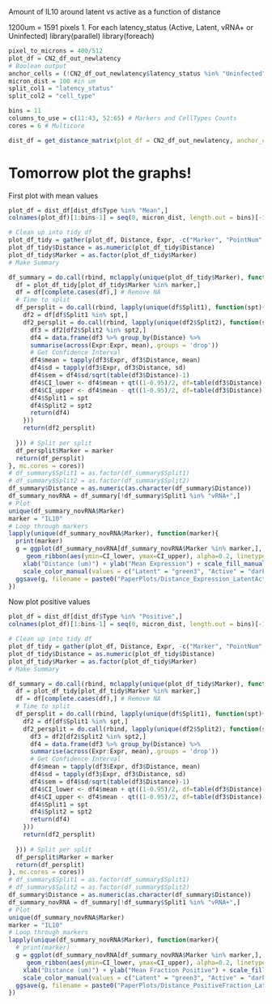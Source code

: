 Amount of IL10 around latent vs active as a function of distance

1200um = 1591 pixels
1. For each latency_status (Active, Latent, vRNA+ or Uninfected)
library(parallel)
library(foreach)

```r
pixel_to_microns = 400/512
plot_df = CN2_df_out_newlatency
# Boolean output
anchor_cells = (!CN2_df_out_newlatency$latency_status %in% "Uninfected") & (CN2_df_out_newlatency$cell_type_for_CN %in% c("CD4_T", "Macrophage", "Treg"))
micron_dist = 100 #in um
split_col1 = "latency_status"
split_col2 = "cell_type"

bins = 11
columns_to_use = c(11:43, 52:65) # Markers and CellTypes Counts
cores = 6 # Multicore

dist_df = get_distance_matrix(plot_df = CN2_df_out_newlatency, anchor_cells = anchor_cells, split_col1 = split_col1, split_col2 = split_col2, columns_to_use = columns_to_use, micron_dist = 100, pixel_to_microns = 400/512, bins = 11, cores = 6)
```


# Tomorrow plot the graphs!
First plot with mean values
```r
plot_df = dist_df[dist_df$Type %in% "Mean",]
colnames(plot_df)[1:bins-1] = seq(0, micron_dist, length.out = bins)[-1]

# Clean up into tidy df
plot_df_tidy = gather(plot_df, Distance, Expr, -c("Marker", "PointNum", "cellLabelInImage", "Type", "Split1", "Split2"))
plot_df_tidy$Distance = as.numeric(plot_df_tidy$Distance)
plot_df_tidy$Marker = as.factor(plot_df_tidy$Marker)
# Make Summary

df_summary = do.call(rbind, mclapply(unique(plot_df_tidy$Marker), function(marker){
  df = plot_df_tidy[plot_df_tidy$Marker %in% marker,]
  df = df[complete.cases(df),] # Remove NA
  # Time to split
  df_persplit = do.call(rbind, lapply(unique(df$Split1), function(spt){
    df2 = df[df$Split1 %in% spt,]
    df2_persplit = do.call(rbind, lapply(unique(df2$Split2), function(spt2){
      df3 = df2[df2$Split2 %in% spt2,]
      df4 = data.frame(df3 %>% group_by(Distance) %>%
      summarise(across(Expr:Expr, mean),.groups = 'drop'))
      # Get Confidence Interval
      df4$mean = tapply(df3$Expr, df3$Distance, mean)
      df4$sd = tapply(df3$Expr, df3$Distance, sd)
      df4$sem = df4$sd/sqrt(table(df3$Distance)-1)
      df4$CI_lower <- df4$mean + qt((1-0.95)/2, df=table(df3$Distance)-1)*df4$sem
      df4$CI_upper <- df4$mean - qt((1-0.95)/2, df=table(df3$Distance)-1)*df4$sem
      df4$Split1 = spt
      df4$Split2 = spt2
      return(df4)
    }))
    return(df2_persplit)
  
  })) # Split per split
  df_persplit$Marker = marker
  return(df_persplit)
}, mc.cores = cores))
# df_summary$Split1 = as.factor(df_summary$Split1)
# df_summary$Split2 = as.factor(df_summary$Split2)
df_summary$Distance = as.numeric(as.character(df_summary$Distance))
df_summary_novRNA = df_summary[!df_summary$Split1 %in% "vRNA+",]
# Plot
unique(df_summary_novRNA$Marker)
marker = "IL10"
# Loop through markers
lapply(unique(df_summary_novRNA$Marker), function(marker){
  print(marker)
  g = ggplot(df_summary_novRNA[df_summary_novRNA$Marker %in% marker,], aes(x = Distance, y = Expr, group = Split1, color = Split1, fill = Split1)) + geom_line() +
     geom_ribbon(aes(ymin=CI_lower, ymax=CI_upper), alpha=0.2, linetype=0) + theme_bw() + ggtitle(paste0(marker, " expression from Infected Cell")) + 
    xlab("Distance (um)") + ylab("Mean Expression") + scale_fill_manual(values = c("Latent" = "green3", "Active" = "darkviolet"), name="fill") + 
    scale_color_manual(values = c("Latent" = "green3", "Active" = "darkviolet")) + facet_wrap(~Split2,scales="free_y") 
  ggsave(g, filename = paste0("PaperPlots/Distance_Expression_LatentActive_", marker,".pdf"), width = 12, height = 4)
})
```

Now plot positive values
```r
plot_df = dist_df[dist_df$Type %in% "Positive",]
colnames(plot_df)[1:bins-1] = seq(0, micron_dist, length.out = bins)[-1]

# Clean up into tidy df
plot_df_tidy = gather(plot_df, Distance, Expr, -c("Marker", "PointNum", "cellLabelInImage", "Type", "Split1", "Split2"))
plot_df_tidy$Distance = as.numeric(plot_df_tidy$Distance)
plot_df_tidy$Marker = as.factor(plot_df_tidy$Marker)
# Make Summary

df_summary = do.call(rbind, mclapply(unique(plot_df_tidy$Marker), function(marker){
  df = plot_df_tidy[plot_df_tidy$Marker %in% marker,]
  df = df[complete.cases(df),] # Remove NA
  # Time to split
  df_persplit = do.call(rbind, lapply(unique(df$Split1), function(spt){
    df2 = df[df$Split1 %in% spt,]
    df2_persplit = do.call(rbind, lapply(unique(df2$Split2), function(spt2){
      df3 = df2[df2$Split2 %in% spt2,]
      df4 = data.frame(df3 %>% group_by(Distance) %>%
      summarise(across(Expr:Expr, mean),.groups = 'drop'))
      # Get Confidence Interval
      df4$mean = tapply(df3$Expr, df3$Distance, mean)
      df4$sd = tapply(df3$Expr, df3$Distance, sd)
      df4$sem = df4$sd/sqrt(table(df3$Distance)-1)
      df4$CI_lower <- df4$mean + qt((1-0.95)/2, df=table(df3$Distance)-1)*df4$sem
      df4$CI_upper <- df4$mean - qt((1-0.95)/2, df=table(df3$Distance)-1)*df4$sem
      df4$Split1 = spt
      df4$Split2 = spt2
      return(df4)
    }))
    return(df2_persplit)
  
  })) # Split per split
  df_persplit$Marker = marker
  return(df_persplit)
}, mc.cores = cores))
# df_summary$Split1 = as.factor(df_summary$Split1)
# df_summary$Split2 = as.factor(df_summary$Split2)
df_summary$Distance = as.numeric(as.character(df_summary$Distance))
df_summary_novRNA = df_summary[!df_summary$Split1 %in% "vRNA+",]
# Plot
unique(df_summary_novRNA$Marker)
marker = "IL10"
# Loop through markers
lapply(unique(df_summary_novRNA$Marker), function(marker){
  # print(marker)
  g = ggplot(df_summary_novRNA[df_summary_novRNA$Marker %in% marker,], aes(x = Distance, y = Expr, group = Split1, color = Split1, fill = Split1)) + geom_line() +
     geom_ribbon(aes(ymin=CI_lower, ymax=CI_upper), alpha=0.2, linetype=0) + theme_bw() + ggtitle(paste0(marker, " Fraction Positive from Infected Cell")) + 
    xlab("Distance (um)") + ylab("Mean Fraction Positive") + scale_fill_manual(values = c("Latent" = "green3", "Active" = "darkviolet"), name="fill") + 
    scale_color_manual(values = c("Latent" = "green3", "Active" = "darkviolet")) + facet_wrap(~Split2,scales="free_y") 
  ggsave(g, filename = paste0("PaperPlots/Distance_PositiveFraction_LatentActive_", marker,".svg"), width = 12, height = 4)
})
```
